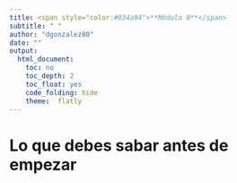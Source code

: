 ```yaml
---
title: <span style="color:#034a94">**Módulo 0**</span>
subtitle: " "
author: "dgonzalez80"
date: ""
output:
  html_document:
    toc: no
    toc_depth: 2
    toc_float: yes
    code_folding: hide
    theme:  flatly
---
```


# **Lo que debes sabar antes de empezar**

